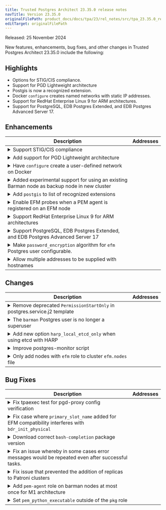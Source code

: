 ```yaml
---
title: Trusted Postgres Architect 23.35.0 release notes
navTitle: Version 23.35.0
originalFilePath: product_docs/docs/tpa/23/rel_notes/src/tpa_23.35.0_rel_notes.yml
editTarget: originalFilePath
---
```


Released: 25 November 2024

New features, enhancements, bug fixes, and other changes in Trusted Postgres Architect 23.35.0 include the following:

## Highlights

- Options for STIG/CIS compliance.
- Support for PGD Lightweight architecture
- Postgis is now a recognized extension.
- Docker `configure` creates named networks with static IP addresses.
- Support for RedHat Enterprise Linux 9 for ARM architectures.
- Support for PostgreSQL, EDB Postgres Extended, and EDB Postgres Advanced Server 17.

## Enhancements

<table class="table w-100"><thead><tr><th>Description</th><th width="10%">Addresses</th></tr></thead><tbody>
<tr><td><details><summary>Support STIG/CIS compliance</summary><hr/><p>TPA now supports command-line options to create a cluster configured to conform to many of the requirements of the STIG and CIS security standards. These options cause TPA to set postgresql.conf settings as defined in the relevant standards, to install required extensions, to configure other aspects of system behaviour such as filesystem permissions and user connection limits, and to check for other requirements such as FIPS crypto standards which TPA can't directly impose. The clusters thus generated are not certified by TPA to conform to the standards, but much of the groundwork of creating a conforming cluster is now automated.</p></details></td><td></td></tr>
<tr><td><details><summary>Add support for PGD Lightweight architecture</summary><hr/><p>TPA is now able to generate a PGD Lightweight architecture comprised of three nodes in two locations (2 nodes in Primary and one in Disaster Recovery) designed to ease migrations from physical replication. Users can now run <code>tpaexec configure lw -a Lightweight --postgresql 15</code>.</p></details></td><td></td></tr>
<tr><td><details><summary>Have <code>configure</code> create a user-defined network on Docker</summary><hr/><p>The configure command will now automatically add a named network and static IP addresses to config.yml when Docker is the selected platform. The network name is the same as the cluster name and the address range follows the existing semantics of the --network option with the exception that only one subnet is used for the whole cluster rather than one per location. If a subnet prefix is not specified by the user, TPA will attempt to select a prefix which results in a subnet large enough to fit the whole cluster. The key <code>ip_address</code> may now be used to specify a static IP for a Docker instance as long as a named network is specified in the config.yml.</p></details></td><td></td></tr>
<tr><td><details><summary>Added experimental support for using an existing Barman node as backup node in new cluster</summary><hr/><p>When using an existing Barman node as a backup node in a new cluster, users can set <code>barman_shared: true</code> in the Barman instance's vars with the platform set to <code>bare</code> and other information supplied as usual for bare instances. This change allows TPA to skip some configuration steps that would otherwise fail due to usermod issues, as the Barman user already has running processes from previous deployments. The shared Barman instance is treated as a bare instance, so the required access, including the Barman user's access to the target PostgreSQL instances, must be already in place. Copying the Barman user's keys from the original cluster to the new cluster can be used to achieve this, see the Barman section of the TPA documentation for detailed information.</p></details></td><td></td></tr>
<tr><td><details><summary>Add <code>postgis</code> to list of recognized extensions</summary><hr/><p>The PostGIS package will automatically be added when a user specifies <code>postgis</code> as an entry in either <code>postgres_extensions</code> or the list of extensions named under <code>postgres_databases</code>. Also enables the CRB (Code Ready Builder) repository for RHEL-compatible distributions so PostGIS dependencies can be installed.</p></details></td><td></td></tr>
<tr><td><details><summary>Enable EFM probes when a PEM agent is registered on an EFM node</summary><hr/><p>The <code>--efm-install-path</code> and <code>--efm-cluster-name</code> flags are set when a PEM server is registered on an EFM node. The <code>Streaming Replication</code>, <code>Failover Manager Node Status</code> and <code>Failover Manager Cluster Info</code> probes are enabled when a PEM agent is registered on an EFM node.</p></details></td><td></td></tr>
<tr><td><details><summary>Support RedHat Enterprise Linux 9 for ARM architectures</summary><hr/><p>Packages are now published targeting RHEL 9 ARM64, and TPA supports deployments using this architecture and OS. Also updated the list of supported AWS images to include the RedHat 9 ARM64 AMI provided by Amazon. The default <code>instance_type</code> for ARM64 EC2 instances has been updated from <code>a1</code> to <code>t4g</code>, which is the current generation processor available for burstable general purpose workloads.</p></details></td><td></td></tr>
<tr><td><details><summary>Support PostgreSQL, EDB Postgres Extended, and EDB Postgres Advanced Server 17</summary><hr/><p>Clusters can be configured to use PostgreSQL, EDB Postgres Extended and EDB Postgres Advanced Server version 17. Barman no longer needs to install the postgres server package to get the <code>pg_receivewal</code> binary when using EDB Postgres Advanced Server 17 or EDB Postgres Extended 17 since the binary has been added to the client package for these versions. TPA raises an architecture error when a cluster is configured with <code>repmgr</code> as the failover_manager as it is not available for Postgres 17. Updated documentation to reflect supported versions.</p></details></td><td></td></tr>
<tr><td><details><summary>Make <code>password_encryption</code> algorithm for <code>efm</code> Postgres user configurable.</summary><hr/><p>Expose a configurable <code>efm_user_password_encryption</code> variable which should be set to either <code>'md5'</code> or <code>'scram-sha-256'</code> depending on user requirements. This controls the <code>auth-method</code> for the <code>efm</code> Postgres user in <code>pg_hba.conf</code> and the algorithm used for generating it's encrypted password. In clusters deployed with <code>compliance</code> configured to <code>stig</code>, the 'efm' Postgres user's <code>auth-method</code> in <code>pg_hba.conf</code> will be set to <code>scram-sha-256</code> since FIPS-enabled operating systems do not allow <code>md5</code> to be used.</p></details></td><td></td></tr>
<tr><td><details><summary>Allow multiple addresses to be supplied with hostnames</summary><hr/><p>When using the <code>--hostnames-from</code> option to <code>tpaexec configure</code>, you can now include two ip addresses on each line, which will be included in the generated config.yml as public_ip and private_ip.</p></details></td><td></td></tr>
</tbody></table>


## Changes

<table class="table w-100"><thead><tr><th>Description</th><th width="10%">Addresses</th></tr></thead><tbody>
<tr><td><details><summary>Remove deprecated <code>PermissionStartOnly</code> in postgres.service.j2 template</summary><hr/><p><code>PermissionsStartOnly</code> has been deprecated and is now achieved via <code>ExecStartPost=+/bin/bash...</code> syntax</p></details></td><td></td></tr>
<tr><td><details><summary>The <code>barman</code> Postgres user is no longer a superuser</summary><hr/><p>Certain required privileges are granted to Postgres role, <code>barman_role</code>, which is then granted to the <code>barman</code> Postgres user. This avoids creating the <code>barman</code> user as a superuser. This role can also be granted to other Postgres users by adding it to their <code>granted_roles</code> list using <code>postgres/createuser</code>. The <code>barman_role</code> is created as part of the Barman tasks; if Barman is not used, this role will not be created. Therefore, the task that grants privileges to this role is only executed if the <code>barman_role</code> username is in the list of Postgres users that are created. The 'barman' user now has <code>NOSUPERUSER</code> explicitly specified as a role attribute. If a cluster was deployed with a previous TPA version (which created the 'barman' user as a superuser), deploying with this version will remove the <code>superuser</code> role attribute from the <code>barman</code> user.</p></details></td><td></td></tr>
<tr><td><details><summary>Add new option <code>harp_local_etcd_only</code> when using etcd with HARP</summary><hr/><p>Add new optional var <code>harp_local_etcd_only</code> available when using etcd with HARP. This option tells HARP manager to connect to local etcd node. This recommendation follows the best practices learnt by doing the same when <code>bdr</code> as consensus procotol is being used. The default mode of adding multiple endpoints can lead to performance issues in some cases. This option is added to give more control to the user.</p></details></td><td></td></tr>
<tr><td><details><summary>Improve postgres-monitor script</summary><hr/><p>Improve postgres-monitor script to better manage recoverable errors and add retries on network errors to ensure that it won't return failure when it just didn't allow enough time for postgres service to be fully started.</p></details></td><td></td></tr>
<tr><td><details><summary>Only add nodes with <code>efm</code> role to cluster <code>efm.nodes</code> file</summary><hr/><p>Previously the <code>pemserver</code> and <code>barman</code> nodes were added to the <code>Allowed node host list</code> in EFM when they were not relevant to EFM functions. Refactored the task that writes the <code>efm.node</code> configuration to only include those nodes that have <code>efm</code> in their list of roles.</p></details></td><td></td></tr>
</tbody></table>


## Bug Fixes

<table class="table w-100"><thead><tr><th>Description</th><th width="10%">Addresses</th></tr></thead><tbody>
<tr><td><details><summary>Fix tpaexec test for pgd-proxy config verification</summary><hr/><p>Fixed a bug whereby the test that ensures the current pgd-proxy configuration matches the expected configuration would fail for version &lt; 5.5.0. This fix ensures that TPA won't try to query configuration keys added in version 5.5.0.</p></details></td><td></td></tr>
<tr><td><details><summary>Fix case where <code>primary_slot_name</code> added for EFM compatibility interferes with <code>bdr_init_physical</code></summary><hr/><p>A <code>primary_slot_name</code> is configured on the primary node to ensure the old primary uses a physical slot for replication during an EFM switchover. However, 'bdr_init_physical' attempts to use it for node initialisation and hangs indefinitely since the slot does not exist in a PGD installation. This <code>primary_slot_name</code> is now conditionally set explicitly when the <code>failover_manager</code> is EFM to avoid setting it unnecessarily.</p></details></td><td></td></tr>
<tr><td><details><summary>Download correct <code>bash-completion</code> package version</summary><hr/><p>If the <code>pgdcli_package_version</code> is specified in <code>config.yml</code>, the <code>bash-completion</code> package is incorrectly named because the <code>packages_for</code> filter erroneously appends the <code>pgdcli_package_version</code> to the package name. This results in an attempt to download a nonexistant package. The <code>bash-completion</code> package is now appended to the list after the <code>packages_for</code> filter, since it's version is independent from the <code>pgdcli_package_version</code>.</p></details></td><td></td></tr>
<tr><td><details><summary>Fix an issue whereby in some cases error messages would be repeated even after successful tasks.</summary><hr/><p>TPA now clears the error message stack after each task to ensure messages are not spuriously repeated</p></details></td><td></td></tr>
<tr><td><details><summary>Fix issue that prevented the addition of replicas to Patroni clusters</summary><hr/><p>Fixed an issue whereby new replicas in Patroni clusters would fail with errors related to replication slots.</p></details></td><td></td></tr>
<tr><td><details><summary>Add <code>pem-agent</code> role on barman nodes at most once for M1 architecture</summary><hr/><p>If <code>--enable-pem</code> and <code>--enable-pg-backup-api</code> are passed to <code>tpaexec configure</code>, <code>pem-agent</code> is added twice to the <code>barman</code> node if it is also a <code>witness</code>. Fixed by consolidating both <code>if</code> statements together to only evaluate the conditions once.</p></details></td><td></td></tr>
<tr><td><details><summary>Set <code>pem_python_executable</code> outside of the <code>pkg</code> role</summary><hr/><p>Fixed a bug whereby if the user excluded the <code>pkg</code> selector, later PEM-related tasks would fail because the <code>pem_python_executable</code> fact had not been set.</p></details></td><td></td></tr>
</tbody></table>


